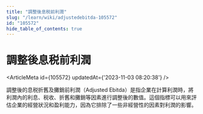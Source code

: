 ```yaml
---
title: "調整後息税前利潤"
slug: "/learn/wiki/adjustedebitda-105572"
id: "105572"
hide_table_of_contents: true
---
```



# 調整後息税前利潤

<ArticleMeta id={105572} updatedAt={'2023-11-03 08:20:38'} />
<div className='border-solid border-b border-t-0 my-4 border-[var(--ifm-color-gray-300)]' />

調整後的息税折舊及攤銷前利潤（Adjusted Ebitda）是指企業在計算利潤時，將利潤內的利息、税收、折舊和攤銷等因素進行調整後的數值。這個指標可以用來評估企業的經營狀況和盈利能力，因為它排除了一些非經營性的因素對利潤的影響。
